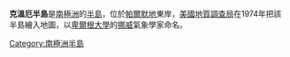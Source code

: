 {{coord|71|10|S|61|10|W|source:GNIS|display=title}}

'''克溫厄半島'''是[[南極洲|南極洲]]的[[半島|半島]]，位於[[帕爾默地|帕爾默地]]東岸，[[美國地質調查局|美國地質調查局]]在1974年把該半島繪入地圖，以[[卑爾根大學|卑爾根大學]]的[[挪威|挪威]]氣象學家命名。

{{Antarctica-geo-stub}}
[[Category:南極洲半島|Category:南極洲半島]]